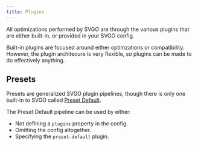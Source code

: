 ```yaml
---
title: Plugins
---
```


All optimizations performed by SVGO are through the various plugins that are either built-in, or provided in your SVGO config.

Built-in plugins are focused around either optimzations or compatibility. However, the plugin architecure is very flexible, so plugins can be made to do effectively anything.

## Presets

Presets are generalized SVGO plugin pipelines, though there is only one built-in to SVGO called [Preset Default](/docs/preset-default/).

The Preset Default pipeline can be used by either:

* Not defining a `plugins` property in the config.
* Omitting the config altogether.
* Specifying the `preset-default` plugin.
